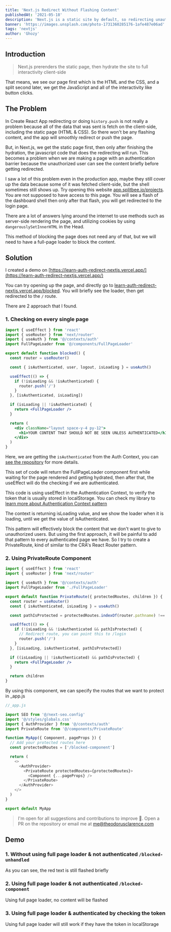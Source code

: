 ```yaml
---
title: 'Next.js Redirect Without Flashing Content'
publishedAt: '2021-05-18'
description: 'Next.js is a static site by default, so redirecting unauthenticated user sometimes can be a problem.'
banner: 'https://images.unsplash.com/photo-1731360285176-1afe487e06ad'
tags: 'nextjs'
author: 'Ghozy'
---
```


## Introduction

> Next.js prerenders the static page, then hydrate the site to full interactivity client-side

That means, we see our page first which is the HTML and the CSS, and a split second later, we get the JavaScript and all of the interactivity like button clicks.

## The Problem

In Create React App redirecting or doing `history.push` is not really a problem because all of the data that was sent is fetch on the client-side, including the static page (HTML & CSS). So there won't be any flashing content, and the app will smoothly redirect or push the page.

But, in Next.js, we get the static page first, then only after finishing the hydration, the javascript code that does the redirecting will run. This becomes a problem when we are making a page with an authentication barrier because the unauthorized user can see the content briefly before getting redirected.

I saw a lot of this problem even in the production app, maybe they still cover up the data because some of it was fetched client-side, but the shell sometimes still shows up. Try opening this website [app.splitbee.io/projects](https://app.splitbee.io/projects/theodorusclarence.com). You are not supposed to have access to this page. You will see a flash of the dashboard shell then only after that flash, you will get redirected to the login page.

<NextImage
  src="https://images.unsplash.com/photo-1731360285176-1afe487e06ad"
  alt="splitbee"
  width={1590}
  height={896}
/>

There are a lot of answers lying around the internet to use methods such as server-side rendering the page, and utilizing cookies by using `dangerouslySetInnerHTML` in the Head.

This method of blocking the page does not need any of that, but we will need to have a full-page loader to block the content.

## Solution

I created a demo on [https://learn-auth-redirect-nextjs.vercel.app/](https://learn-auth-redirect-nextjs.vercel.app/)

You can try opening up the page, and directly go to [learn-auth-redirect-nextjs.vercel.app/blocked](http://learn-auth-redirect-nextjs.vercel.app/blocked). You will briefly see the loader, then get redirected to the `/` route.

There are 2 approach that I found.

### 1. Checking on every single page

```jsx
import { useEffect } from 'react'
import { useRouter } from 'next/router'
import { useAuth } from '@/contexts/auth'
import FullPageLoader from '@/components/FullPageLoader'

export default function blocked() {
  const router = useRouter()

  const { isAuthenticated, user, logout, isLoading } = useAuth()

  useEffect(() => {
    if (!isLoading && !isAuthenticated) {
      router.push('/')
    }
  }, [isAuthenticated, isLoading])

  if (isLoading || !isAuthenticated) {
    return <FullPageLoader />
  }

  return (
    <div className="layout space-y-4 py-12">
      <h1>YOUR CONTENT THAT SHOULD NOT BE SEEN UNLESS AUTHENTICATED</h1>
    </div>
  )
}
```

Here, we are getting the `isAuthenticated` from the Auth Context, you can [see the repository](https://github.com/theodorusclarence/learn-auth-redirect-nextjs) for more details.

This set of code will return the FullPageLoader component first while waiting for the page rendered and getting hydrated, then after that, the useEffect will do the checking if we are authenticated.

This code is using useEffect in the Authentication Context, to verify the token that is usually stored in localStorage. You can check my library to [learn more about Authentication Context pattern](http://theodorusclarence.com/library/auth-context)

The context is returning isLoading value, and we show the loader when it is loading, until we get the value of isAuthenticated.

This pattern will effectively block the content that we don't want to give to unauthorized users. But using the first approach, it will be painful to add that pattern to every authenticated page we have. So I try to create a PrivateRoute, kind of similar to the CRA's React Router pattern.

### 2. Using PrivateRoute Component

```jsx
import { useEffect } from 'react'
import { useRouter } from 'next/router'

import { useAuth } from '@/contexts/auth'
import FullPageLoader from './FullPageLoader'

export default function PrivateRoute({ protectedRoutes, children }) {
  const router = useRouter()
  const { isAuthenticated, isLoading } = useAuth()

  const pathIsProtected = protectedRoutes.indexOf(router.pathname) !== -1

  useEffect(() => {
    if (!isLoading && !isAuthenticated && pathIsProtected) {
      // Redirect route, you can point this to /login
      router.push('/')
    }
  }, [isLoading, isAuthenticated, pathIsProtected])

  if ((isLoading || !isAuthenticated) && pathIsProtected) {
    return <FullPageLoader />
  }

  return children
}
```

By using this component, we can specify the routes that we want to protect in \_app.js

```js
//_app.js

import SEO from '@/next-seo.config'
import '@/styles/globals.css'
import { AuthProvider } from '@/contexts/auth'
import PrivateRoute from '@/components/PrivateRoute'

function MyApp({ Component, pageProps }) {
  // Add your protected routes here
  const protectedRoutes = ['/blocked-component']

  return (
    <>
      <AuthProvider>
        <PrivateRoute protectedRoutes={protectedRoutes}>
          <Component {...pageProps} />
        </PrivateRoute>
      </AuthProvider>
    </>
  )
}

export default MyApp
```

> I'm open for all suggestions and contributions to improve 🚀. Open a PR on the repository or email me at me@theodorusclarence.com

## Demo

### 1. Without using full page loader & not authenticated `/blocked-unhandled`

<NextImage
  src="https://images.unsplash.com/photo-1731360285176-1afe487e06ad"
  alt="blocked-unhandled"
  width={1440}
  height={852}
/>

As you can see, the red text is still flashed briefly

### 2. Using full page loader & not authenticated `/blocked-component`

<NextImage src="https://images.unsplash.com/photo-1731360285176-1afe487e06ad" alt="blocked" width={1440} height={852} />

Using full page loader, no content will be flashed

### 3. Using full page loader & authenticated by checking the token

<NextImage
  src="https://images.unsplash.com/photo-1731360285176-1afe487e06ad"
  alt="blocked-token"
  width={1440}
  height={852}
/>

Using full page loader will still work if they have the token in localStorage
